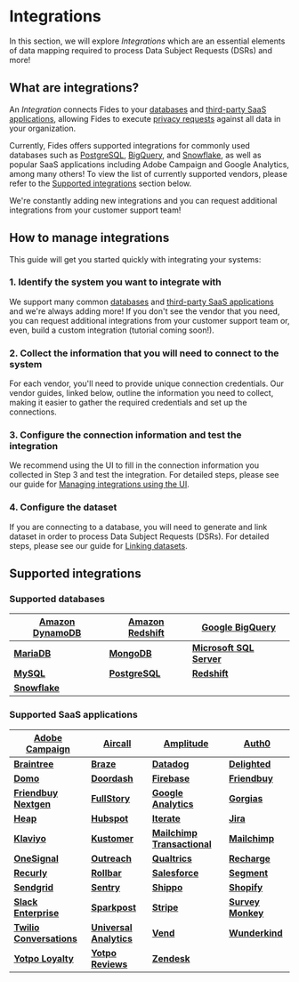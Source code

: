 
# Integrations

In this section, we will explore _Integrations_ which are an essential elements of data mapping required to process Data Subject Requests (DSRs) and more!

## What are integrations?

An _Integration_ connects Fides to your [databases](/user-guides/integrations/databases) and [third-party SaaS applications](/user-guides/integrations/saas-integrations), allowing Fides to execute [privacy requests](/user-guides/privacy-requests) against all data in your organization.

Currently, Fides offers supported integrations for commonly used databases such as [PostgreSQL](/user-guides/integrations/databases/postgresql), [BigQuery](/user-guides/integrations/databases/bigquery), and [Snowflake](/user-guides/integrations/databases/snowflake), as well as popular SaaS applications including Adobe Campaign and Google Analytics, among many others! To view the list of currently supported vendors, please refer to the [Supported integrations](#supported_integrations) section below.

We're constantly adding new integrations and you can request additional integrations from your customer support team!

## How to manage integrations

This guide will get you started quickly with integrating your systems:

### 1. Identify the system you want to integrate with

We support many common [databases](/user-guides/integrations/databases) and [third-party SaaS applications](/user-guides/integrations/saas-integrations) and we're always adding more!
If you don't see the vendor that you need, you can request additional integrations from your customer support team or, even, build a custom integration (tutorial coming soon!).

### 2. Collect the information that you will need to connect to the system

For each vendor, you'll need to provide unique connection credentials. Our vendor guides, linked below, outline the information you need to collect, making it easier to gather the required credentials and set up the connections.

### 3. Configure the connection information and test the integration

We recommend using the UI to fill in the connection information you collected in Step 3 and test the integration. For detailed steps, please see our guide for [Managing integrations using the UI](/user-guides/integrations/manage-integrations).

### 4. Configure the dataset

If you are connecting to a database, you will need to generate and link dataset in order to process Data Subject Requests (DSRs). For detailed steps, please see our guide for [Linking datasets](/user-guides/datasets/link-datasets).

## Supported integrations

### Supported databases

| [**Amazon DynamoDB**](/user-guides/integrations/databases/dynamodb) | [**Amazon Redshift**](/user-guides/integrations/databases/redshift) | [**Google BigQuery**](/user-guides/integrations/databases/bigquery)   |
| ------------------------------------------------------------------- | ------------------------------------------------------------------- | --------------------------------------------------------------------- |
| [**MariaDB**](/user-guides/integrations/databases/mariadb)          | [**MongoDB**](/user-guides/integrations/databases/mongodb)          | [**Microsoft SQL Server**](/user-guides/integrations/databases/mssql) |
| [**MySQL**](/user-guides/integrations/databases/mysql)              | [**PostgreSQL**](/user-guides/integrations/databases/postgresql)    | [**Redshift**](/user-guides/integrations/databases/redshift)          |
| [**Snowflake**](/user-guides/integrations/databases/snowflake)      |

### Supported SaaS applications

| **[Adobe Campaign](/user-guides/integrations/saas-integrations/adobe-campaign)**             | **[Aircall](/user-guides/integrations/saas-integrations/aircall)**                         | **[Amplitude](/user-guides/integrations/saas-integrations/amplitude)**                             | **[Auth0](/user-guides/integrations/saas-integrations/auth0)**                 |
| -------------------------------------------------------------------------------------------- | ------------------------------------------------------------------------------------------ | -------------------------------------------------------------------------------------------------- | ------------------------------------------------------------------------------ |
| **[Braintree](/user-guides/integrations/saas-integrations/braintree)**                       | **[Braze](/user-guides/integrations/saas-integrations/braze)**                             | **[Datadog](/user-guides/integrations/saas-integrations/datadog)**                                 | **[Delighted](/user-guides/integrations/saas-integrations/delighted)**         |
| **[Domo](/user-guides/integrations/saas-integrations/domo)**                                 | **[Doordash](/user-guides/integrations/saas-integrations/doordash)**                       | **[Firebase](/user-guides/integrations/saas-integrations/firebase)**                               | **[Friendbuy](/user-guides/integrations/saas-integrations/friendbuy)**         |
| **[Friendbuy Nextgen](/user-guides/integrations/saas-integrations/friendbuy-nextgen)**       | **[FullStory](/user-guides/integrations/saas-integrations/fullstory)**                     | **[Google Analytics](/user-guides/integrations/saas-integrations/google-analytics)**               | **[Gorgias](/user-guides/integrations/saas-integrations/gorgias)**             |
| **[Heap](/user-guides/integrations/saas-integrations/heap)**                                 | **[Hubspot](/user-guides/integrations/saas-integrations/hubspot)**                         | **[Iterate](/user-guides/integrations/saas-integrations/iterate)**                                 | **[Jira](/user-guides/integrations/saas-integrations/jira)**                   |
| **[Klaviyo](/user-guides/integrations/saas-integrations/klaviyo)**                           | **[Kustomer](/user-guides/integrations/saas-integrations/kustomer)**                       | **[Mailchimp Transactional](/user-guides/integrations/saas-integrations/mailchimp-transactional)** | **[Mailchimp](/user-guides/integrations/saas-integrations/mailchimp)**         |
| **[OneSignal](/user-guides/integrations/saas-integrations/onesignal)**                       | **[Outreach](/user-guides/integrations/saas-integrations/outreach)**                       | **[Qualtrics](/user-guides/integrations/saas-integrations/qualtrics)**                             | **[Recharge](/user-guides/integrations/saas-integrations/recharge)**           |
| **[Recurly](/user-guides/integrations/saas-integrations/recurly)**                           | **[Rollbar](/user-guides/integrations/saas-integrations/rollbar)**                         | **[Salesforce](/user-guides/integrations/saas-integrations/salesforce)**                           | **[Segment](/user-guides/integrations/saas-integrations/segment)**             |
| **[Sendgrid](/user-guides/integrations/saas-integrations/sendgrid)**                         | **[Sentry](/user-guides/integrations/saas-integrations/sentry)**                           | **[Shippo](/user-guides/integrations/saas-integrations/shippo)**                                   | **[Shopify](/user-guides/integrations/saas-integrations/shopify)**             |
| **[Slack Enterprise](/user-guides/integrations/saas-integrations/slack-enterprise)**         | **[Sparkpost](/user-guides/integrations/saas-integrations/sparkpost)**                     | **[Stripe](/user-guides/integrations/saas-integrations/stripe)**                                   | **[Survey Monkey](/user-guides/integrations/saas-integrations/survey-monkey)** |
| **[Twilio Conversations](/user-guides/integrations/saas-integrations/twilio-conversations)** | **[Universal Analytics](/user-guides/integrations/saas-integrations/universal-analytics)** | **[Vend](/user-guides/integrations/saas-integrations/vend)**                                       | **[Wunderkind](/user-guides/integrations/saas-integrations/wunderkind)**       |
| **[Yotpo Loyalty](/user-guides/integrations/saas-integrations/yotpo-loyalty)**               | **[Yotpo Reviews](/user-guides/integrations/saas-integrations/yotpo-reviews)**             | **[Zendesk](/user-guides/integrations/saas-integrations/zendesk)**                                 |

